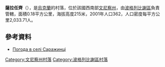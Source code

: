{{coord|49|30|28|N|29|23|26|E|scale:30000|display=title}}

'''薩拉任齊'''（{{lang-uk|Саражинці}}），是[[烏克蘭|烏克蘭]]的村落，位於該國西南部[[文尼察州|文尼察州]]，由[[波格列比謝區|波格列比謝區]]負責管轄，面積0.18平方公里，海拔高度215米，2001年人口362，人口密度每平方公里2,033.71人。

==參考資料==
* [http://weather.in.ua/ua/vinnickaja/23294 Погода в селі Саражинці]

[[Category:文尼察州村落|Category:文尼察州村落]]
[[Category:波格列比謝區村落|Category:波格列比謝區村落]]


{{Vinnytsia-geo-stub}}
